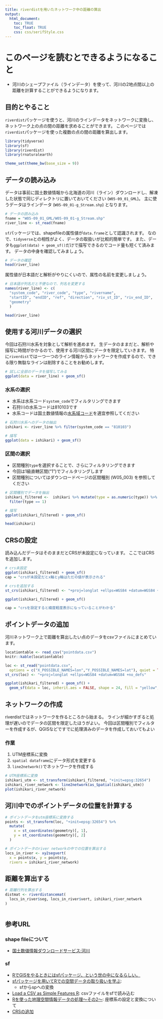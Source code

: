```yaml
---
title: riverdistを用いたネットワーク中の距離の算出
output:
  html_document:
    toc: TRUE
    toc_float: TRUE
    css: css/serifStyle.css
---
```


# このページを読むとできるようになること

- 河川のシェープファイル（ラインデータ）を使って、河川の2地点間以上の距離を計算することができるようになります。

## 目的とやること

`riverdist`パッケージを使うと、河川のラインデータをネットワークに変換し、ネットワーク上の点の間の距離を求めることができます。
このページでは`riverdist`パッケージを使った複数の点の間の距離を算出します。

```r
library(tidyverse)
library(sf)
library(riverdist)
library(rnaturalearth)
```

```r
theme_set(theme_bw(base_size = 9))
```

## データの読み込み

データは事前に国土数値情報から北海道の河川（ライン）ダウンロードし、解凍した状態で同じディレクトリに置いておいてください (`W05-09_01_GML`)。
主に使うデータはラインデータ (`W05-09_01-g_Stream.shp`) となります。

```r
# データの読み込み
fname = "W05-09_01_GML/W05-09_01-g_Stream.shp"
river_line <- st_read(fname)
```

`sf`パッケージでは、shapefileの属性値が`data.frame`として認識されます。
なので、`tidyverse`との相性がよく、データの取扱いが比較的簡単です。
また、データも`ggplot(data) + geom_sf()`だけで描写できるのでコード量も短くて済みます。
データの中身を確認してみましょう。

```r
# データの確認
head(river_line)
```


属性値が日本語だと解析がやりにくいので、属性の名前を変更しましょう。


```r
# 日本語が列名だと不便なので、列名を変更する
names(river_line) <- c(
  "system_code", "river_code", "type", "rivername",
  "startID", "endID", "ref", "direction", "riv_st_ID", "riv_end_ID",
  "geometry"
  )

head(river_line)
```

## 使用する河川データの選択

今回は石狩川水系を対象として解析を進めます。
生データのままだと、解析や描写に時間がかかるので、使用する河川区間にデータを限定していきます。
特に`riverdist`では一つ一つのライン情報からネットワークを作成するので、できる限り無駄なラインは削除することをお勧めします。

```r
# 試しに全部のデータを描写してみる
ggplot(data = river_line) + geom_sf()
```

### 水系の選択

- 水系は水系コード`system_code`でフィルタリングできます
- 石狩川の水系コードは810103です
- 水系コードは国土数値情報の[水系域コード](https://nlftp.mlit.go.jp/ksj/gml/codelist/WaterSystemCodeCd.html)を適宜参照してください

```r
# 石狩川水系へのデータの抽出
ishikari <- river_line %>% filter(system_code == "810103")

# 描写
ggplot(data = ishikari) + geom_sf()
```

### 区間の選択

- 区間種別`type`を選択することで、さらにフィルタリングできます
- 今回は1級直轄区間("1")でフィルタリングします
- 区間種別についてはダウンロードページの区間種別 (W05_003) を参照してください

```r
# 区間種別でデータを抽出
ishikari_filtered <-  ishikari %>% mutate(type = as.numeric(type)) %>% 
  filter(type == 1)

# 描写
ggplot(ishikari_filtered) + geom_sf()
```

```r
head(ishikari)
```

## CRSの設定

読み込んだデータはそのままだとCRSが未設定になっています。
ここではCRSを追加します。

```r
# crs未設定
ggplot(ishikari_filtered) + geom_sf()
cap = "crsが未設定だとx軸とy軸はただの値が表示される"
```

```r
# crsを追加する
st_crs(ishikari_filtered) <- "+proj=longlat +ellps=WGS84 +datum=WGS84 +no_defs"

ggplot(ishikari_filtered) + geom_sf()

cap = "crsを設定すると緯度軽度表示になっていることがわかる"
```


## ポイントデータの追加

河川ネットワーク上で距離を算出したい点のデータをcsvファイルにまとめています。

```r
locationtable <- read_csv("pointdata.csv")
knitr::kable(locationtable)
```

```r
loc <- st_read("pointdata.csv",
  options = c("X_POSSIBLE_NAMES=lon","Y_POSSIBLE_NAMES=lat"), quiet = TRUE)
st_crs(loc) <- "+proj=longlat +ellps=WGS84 +datum=WGS84 +no_defs"
```

```r
ggplot(ishikari_filtered) + geom_sf() +
  geom_sf(data = loc, inherit.aes = FALSE, shape = 24, fill = "yellow", size = 4)
```


## ネットワークの作成

riverdistではネットワークを作るところから始まる。
ラインが細かすぎると処理が遅いのでデータの区間を限定したほうがよい。
今回は区間種別でフィルターを作成するが、QGISなどですでに処理済みのデータを作成しておいてもよい

### 作業

1. UTM座標系に変換
2. `spatial dataframe`にデータ形式を変更する
3. `line2network()`でネットワークを作成する

```r
# UTM座標系に変換
ishikari_utm <- st_transform(ishikari_filtered, "+init=epsg:32654")
ishikari_river_network <- line2network(as_Spatial(ishikari_utm))
plot(ishikari_river_network)
```

## 河川中でのポイントデータの位置を計算する

```r
# ポイントデータをutm座標系に変換する
points <- st_transform(loc, "+init=epsg:32654") %>% 
  mutate(
    x = st_coordinates(geometry)[, 1],
    y = st_coordinates(geometry)[, 2]
  )

# ポイントデータのriver networkの中での位置を算出する
locs_in_river <- xy2segvert(
  x = points$x, y = points$y,
  rivers = ishikari_river_network)
```

## 距離を算出する

```r
# 距離行列を算出する
distmat <- riverdistancemat(
  locs_in_river$seg, locs_in_river$vert, ishikari_river_network
)
```

```r

```


## 参考URL

### shape fileについて

- [国土数値情報ダウンロードサービス:河川](https://nlftp.mlit.go.jp/ksj/gml/datalist/KsjTmplt-W05.html)

### sf

- [RでGISをやるときにはsfパッケージ、という世の中になるらしい。](https://notchained.hatenablog.com/entry/2017/01/06/213333)
- [sfパッケージを用いてRでの空間データの取り扱いを学ぶ](https://tsukubar.github.io/r-spatial-guide/simple-feature-for-r.html):
  - sfからspへの変換
- [Load a CSV as Simple Features R](https://gis.stackexchange.com/questions/305403/load-a-csv-as-simple-features-r): csvファイルをsfで読み込む
- [Rを使った地理空間情報データの処理～その2～](https://qiita.com/iwasaki_kenichi/items/e2f0c6777263a93c7230): 座標系の設定と変換について
- [CRSの追加](https://keita43a.hatenablog.com/entry/2018/10/24/004341)